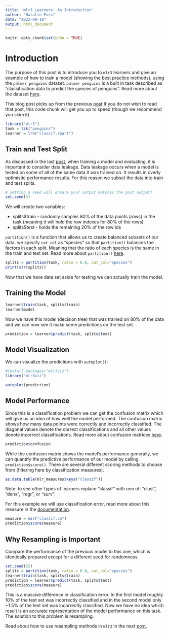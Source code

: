 ```yaml
---
title: 'mlr3 Learners: An Introduction'
author: "Natalie Foss"
date: "2022-09-19"
output: html_document
---
```


```r
knitr::opts_chunk$set(echo = TRUE)
```

# Introduction

The purpose of this post is to introduce you to `mlr3` learners and give an example of how to train a model (showing the best practice methods), using the `palmer penguins` dataset. `palmer penguins` is a built in task described as "classification data to predict the species of penguins". Read more about the dataset [here](https://mlr3.mlr-org.com/reference/mlr_tasks_penguins.html).

This blog post picks up from the previous [post](?) If you do not wish to read that post, this code chunk will get you up to speed (though we recommend you skim it).

```r
library("mlr3")
task = tsk("penguins")
learner = lrn("classif.rpart")
```

## Train and Test Split

As discussed in the last [post](?), when training a model and evaluating, it is important to consider data leakage. Data leakage occurs when a model is tested on some of all of the same data it was trained on. It results in overly optimistic performance results. For this reason we subset the data into train and test splits.

```r
# setting a seed will ensure your output matches the post output!
set.seed(3)
```

We will create two variables:

-   splits\$train - randomly samples 80% of the data points (rows) in the task (meaning it will hold the row indexes for 80% of the rows)
-   splits\$test - holds the remaining 20% of the row ids

`partition()` is a function that allows us to create balanced subsets of our data. we specify `cat_col` as "species" so that `partition()` balances the factors in each split. Meaning that the ratio of each species is the same in the train and test set. Read more about `partition()` [here](https://www.rdocumentation.org/packages/groupdata2/versions/1.1.2/topics/partition).

```r
splits = partition(task, ratio = 0.8, cat_col="species")
print(str(splits))
```

Now that we have data set aside for testing we can actually train the model.

## Training the Model

```r
learner$train(task, splits$train)
learner$model
```

Now we have this model (decision tree) that was trained on 80% of the data and we can now see it make some predictions on the test set.

```r
prediction = learner$predict(task, splits$test)
```

## Model Visualization

We can visualize the predictions with `autoplot()`:

```r
#install.packages("mlr3viz")
library("mlr3viz")

autoplot(prediction)
```

## Model Performance

Since this is a classification problem we can get the confusion matrix which will give us an idea of how well the model performed. The confusion matrix shows how many data points were correctly and incorrectly classified. The diagonal values denote the correct classifications and all other values denote incorrect classifications. Read more about confusion matrices [here](https://machinelearningmastery.com/confusion-matrix-machine-learning/).

```r
prediction$confusion
```

While the confusion matrix shows the model's performance generally, we can quantify the predictive performance of our model by calling `prediction$score()`. There are several different scoring methods to choose from (filtering here by classification measures).

```r
as.data.table(mlr_measures$keys("classif"))
```

Note: to see other types of learners replace "classif" with one of: "clust", "dens", "regr", or "surv".

For this example we will use classification error, read more about this measure in the [documentation](https://mlr3.mlr-org.com/reference/mlr_measures_classif.ce.html).

```r
measure = msr("classif.ce")
prediction$score(measure)
```

## Why Resampling is Important

Compare the performance of the previous model to this one, which is identically prepared except for a different seed for randomness.

```r
set.seed(22)
splits = partition(task, ratio = 0.8, cat_col="species")
learner$train(task, splits$train)
prediction = learner$predict(task, splits$test)
prediction$score(measure)
```

This is a massive difference in classification error. In the first model roughly 10% of the test set was incorrectly classified and in the second model only \~1.5% of the test set was incorrectly classified. Now we have no idea which result is an accurate representation of the model performance on this task. The solution to this problem is resampling.

Read about how to use resampling methods in `mlr3` in the next [post](?).
